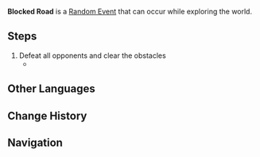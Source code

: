 {{Quest Infobox
|id            = 
|image         = Blocked Road Random Event.png
|type          = Random Event
|region        = Liyue
|startLocation = [[Dihua Marsh]], [[Liyue]]
|other         = *AR-Dependent Rewards
|characters    = Traveler
}}
'''Blocked Road''' is a [[Random Event]] that can occur while exploring the world.

==Steps==
#Defeat all opponents and clear the obstacles
#* {{Enemy List|Hilichurl*3;Blazing Axe Mitachurl|#*}}

==Other Languages==
{{Other Languages
|en      = Blocked Road
|zhs     = 大路朝天，各堵一边
|zhs_rm  = Dàlù Cháo Tiān, Gè Dǔ Yībiān
|zht     = 大路朝天，各堵一邊
|zht_rm  = Dàlù Cháo Tiān, Gè Dǔ Yībiān
|zh_tl   = Wide Open Roads, Blocked on Each Side
|zh_note = A pun on the idiom {{Lang|mini=1|zh=大路朝天，各走一边|zh_rm=dàlù cháotiān, gè zoǔ yībiān|zh_tl=wide open roads, people walking on each side}}.
|ja      = 広い道の中
|ja_rm   = Hiroi Michi no Naka
|ja_tl   = In the Middle of a Wide Road
|ko      = 내 갈 길은 내가 알아서…
|ko_rm   = 
|ko_tl   = 
|es      = Camino bloqueado
|es_tl   = Blocked Road
|fr      = Les obstacles à chaque côté de la route
|fr_tl   = Obstacles on Both Sides of the Road
|ru      = Перекрытая дорога
|ru_tl   = 
|th      = เส้นทางที่ถูกขวางกั้น
|th_rm   = 
|th_tl   = 
|vi      = Chặn Đường Lên Trời
|vi_tl   = 
|de      = Straßensperren überall
|de_tl   = Roadblocks everywhere
|id      = Jalan yang Terhalang
|id_tl   = Blocked Road
|pt      = Rua Bloqueada
|pt_tl   = Blocked Road
}}

==Change History==
{{Change History|1.0}}

==Navigation==
{{Quests by Type Navbox|type=Random Events}}